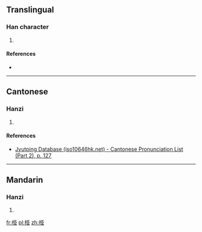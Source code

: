 ==Translingual==

===Han character===
{{Han char|rn=75|rad=木|as=06|sn=10|four=|canj=DSLL|ids=⿰[[木]][[臣]]}}

# {{defn|Han|sort=木06}}

====References====
* {{Han ref|kx=0522.020|dkj=14692|hdz=21195.070|uh=6815|ud=26645}}

----

==Cantonese==

===Hanzi===
{{yue-hanzi|jyut=[[san4]]|y=san4}}

# {{defn|lang=yue|sort=木06}}

====References====
*[http://www.iso10646hk.net/jp/document/download.jsp Jyutping Database (iso10646hk.net) - Cantonese Pronunciation List (Part 2), p. 127]

----

==Mandarin==

===Hanzi===
{{cmn-hanzi|pin=[[zhēn]] ([[zhen1]])|wg=chen<sup>1</sup>}}

# {{defn|lang=cmn|sort=木06}}

[[fr:栕]]
[[pl:栕]]
[[zh:栕]]